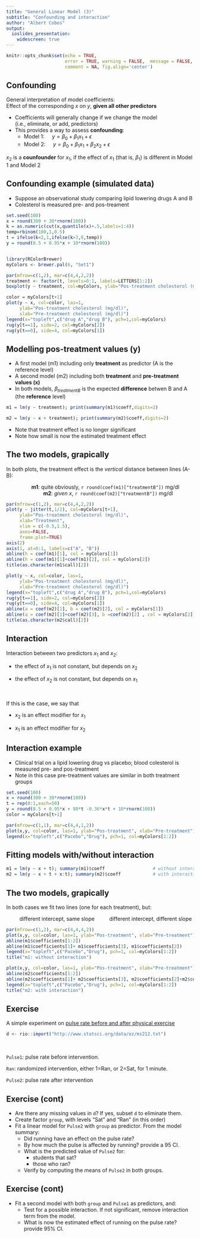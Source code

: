 ```yaml
---
title: "General Linear Model (3)"
subtitle: "Confounding and interaction"
author: "Albert Cobos"
output: 
  ioslides_presentation:
    widescreen: true
---
```


```r
knitr::opts_chunk$set(echo = TRUE, 
                      error = TRUE, warning = FALSE,  message = FALSE,
                      comment = NA, fig.align='center')


```


## Confounding

General interpretation of model coefficients:  
Effect of the corresponding $x$ on $y$, **given all other predictors**

- Coefficients will generally change if we change the model  
(i.e., eliminate, or add, predictors)
- This provides a way to assess **confounding**:
    - Model 1: $\quad y = \beta_0 + \beta_1 x_1 + \epsilon$  
    - Model 2: $\quad y = \beta_0 + \beta_1 x_1 + \beta_2 x_2 + \epsilon$
    
$x_2$ is a **counfounder** for $x_1$, if the effect of $x_1$ (that is, $\beta_1$) is different in Model 1 and Model 2



## Confounding example (simulated data)

- Suppose an observational study comparing lipid lowering drugs A and B    
- Colesterol is measured pre- and pos-treament  

```r

set.seed(100)
x = round(300 + 30*rnorm(100))
k = as.numeric(cut(x,quantile(x)+.5,labels=1:4))
temp=rbinom(100,1,0.5)
t = ifelse(k<2,1,ifelse(k>3,0,temp))
y = round(8.5 + 0.95*x + 10*rnorm(100))


library(RColorBrewer)
myColors <- brewer.pal(6, "Set1")

par(mfrow=c(1,2), mar=c(4,4,2,2))
treatment <- factor(t, levels=0:1, labels=LETTERS[1:2])
boxplot(y ~ treatment, col=myColors, ylab="Pos-treatment cholesterol (mg/dl)")

color = myColors[t+1]
plot(y ~ x, col=color, las=1,  
     ylab="Pos-treatment cholesterol (mg/dl)", 
     xlab="Pre-treatment cholesterol (mg/dl)")
legend(x="topleft",c("drug A","drug B"), pch=1,col=myColors)
rug(y[t==1], side=2, col=myColors[2])
rug(y[t==0], side=4, col=myColors[1])
```



## Modelling pos-treatment values (y)  {.smaller}

- A first model (m1) including only **treatment** as predictor (A is the  reference level)
- A second model (m2) including both **treatment** and **pre-treatment values (x)**  
- In both models, $\beta_{treatmentB}$ is the expected **difference** betwen B and A (the **reference** level)

```r

m1 = lm(y ~ treatment); print(summary(m1)$coeff,digits=2)

m2 = lm(y ~ x + treatment); print(summary(m2)$coeff,digits=2)

```
  
- Note that treatment effect is no longer significant
- Note how small is now the estimated treatment effect


## The two models, grapically

In both plots, the treatment effect is the *vertical* distance between lines (A-B):


$\qquad \qquad$ **m1**: quite obviously, `r round(coef(m1)["treatmentB"])` mg/dl $\qquad \qquad  \qquad$  **m2**: *given* $x$, `r round(coef(m2)["treatmentB"])` mg/dl


```r

par(mfrow=c(1,2), mar=c(4,4,2,2))
plot(y ~ jitter(t,1/2), col=myColors[t+1], 
     ylab="Pos-treatment cholesterol (mg/dl)",
     xlab="Treatment",
     xlim = c(-0.5,1.5),
     axes=FALSE,
     frame.plot=TRUE)
axis(2)
axis(1, at=0:1, labels=c("A", "B"))
abline(h = coef(m1)[1], col = myColors[1])
abline(h = coef(m1)[1]+coef(m1)[2], col = myColors[2])
title(as.character(m1$call)[2])

plot(y ~ x, col=color, las=1,  
     ylab="Pos-treatment cholesterol (mg/dl)", 
     xlab="Pre-treatment cholesterol (mg/dl)")
legend(x="topleft",c("drug A","drug B"), pch=1,col=myColors)
rug(y[t==1], side=2, col=myColors[2])
rug(y[t==0], side=4, col=myColors[1])
abline(a = coef(m2)[1], b = coef(m2)[2], col = myColors[1])
abline(a = coef(m2)[1]+coef(m2)[3], b =coef(m2)[2] , col = myColors[2])
title(as.character(m2$call)[2])
```


## Interaction

Interaction between two predictors $x_1$ and $x_2$:

- the effect of $x_1$ is not constant, but depends on $x_2$ 

- the effect of $x_2$ is not constant, but depends on $x_1$


</br>

If this is the case, we say that

- $x_2$ is an effect modifier for $x_1$

- $x_1$ is an effect modifier for $x_2$


## Interaction example {.smaller}

- Clinical trial on a lipid lowering drug vs placebo; blood colesterol is measured pre- and pos-treatment  
- Note in this case pre-treatment values are similar in both treatment groups

```r
set.seed(100)
x = round(300 + 30*rnorm(100))
t = rep(0:1,each=50)
y = round(8.5 + 0.95*x + 80*t -0.36*x*t + 10*rnorm(100))
color = myColors[t+1]

par(mfrow=c(1,1), mar=c(4,4,1,2))
plot(x,y, col=color, las=1, ylab="Pos-treatment", xlab="Pre-treatment")
legend(x="topleft",c("Pacebo","Drug"), pch=1, col=myColors[1:2])

```



## Fitting models with/without interaction 

```r
m1 = lm(y ~ x + t); summary(m1)$coeff                  # without interaction
m2 = lm(y ~ x + t + x:t); summary(m2)$coeff            # with interaction 

```



## The two models, grapically

In both cases we fit two lines (one for each treatment), but:

$\qquad$ different intercept, same slope $\qquad$ different intercept, different slope

```r

par(mfrow=c(1,2), mar=c(4,4,4,2))
plot(x,y, col=color, las=1, ylab="Pos-treatment", xlab="Pre-treatment")
abline(m1$coefficients[1:2])
abline(m1$coefficients[1]+ m1$coefficients[3], m1$coefficients[2])
legend(x="topleft",c("Pacebo","Drug"), pch=1, col=myColors[1:2])
title("m1: without interaction")

plot(x,y, col=color, las=1, ylab="Pos-treatment", xlab="Pre-treatment")
abline(m2$coefficients[1:2])
abline(m2$coefficients[1]+ m2$coefficients[3], m2$coefficients[2]+m2$coefficients[4])
legend(x="topleft",c("Pacebo","Drug"), pch=1, col=myColors[1:2])
title("m2: with interaction")

```



## Exercise

A simple experiment on [pulse rate before and after physical exercise](http://www.statsci.org/data/oz/ms212.html)

```r
d <- rio::import("http://www.statsci.org/data/oz/ms212.txt")
```

\

`Pulse1`: pulse rate before intervention.  

`Ran`: randomized intervention, either 1=Ran, or 2=Sat, for 1 minute.  

`Pulse2`: pulse rate after intervention 


## Exercise (cont)

- Are there any missing values in `d `? If yes, subset `d` to eliminate them.
- Create factor `group`, with levels "Sat" and "Ran" (in this order)
- Fit a linear model for `Pulse2` with `group` as predictor. From the model summary:
    + Did running have an effect on the pulse rate?  
    + By how much the pulse is affected by running? provide a 95 CI.  
    + What is the predicted value of `Pulse2` for:  
        + students that sat?  
        + those who ran?  
    + Verify by computing the means of `Pulse2` in both groups.


## Exercise (cont)

- Fit a second model with both `group` and `Pulse1` as predictors, and:
    +  Test for a possible interaction. If not significant, remove interaction term from the model.  
    + What is now the estimated effect of running on the pulse rate? provide 95% CI.
 